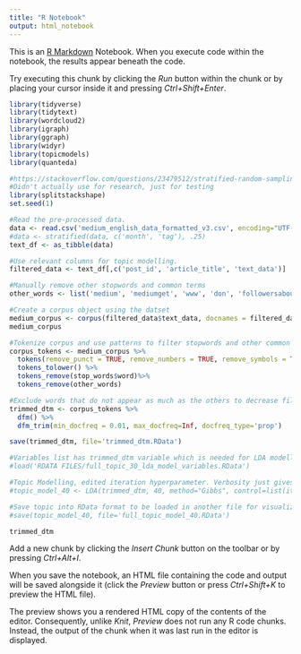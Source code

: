 ---
title: "R Notebook"
output: html_notebook
---

This is an [R Markdown](http://rmarkdown.rstudio.com) Notebook. When you execute code within the notebook, the results appear beneath the code. 

Try executing this chunk by clicking the *Run* button within the chunk or by placing your cursor inside it and pressing *Ctrl+Shift+Enter*. 

```{r}
library(tidyverse)
library(tidytext)
library(wordcloud2)
library(igraph)
library(ggraph)
library(widyr)
library(topicmodels)
library(quanteda)

#https://stackoverflow.com/questions/23479512/stratified-random-sampling-from-data-frame by user A5C1D2H2I1M1N2O1R2T1
#Didn't actually use for research, just for testing
library(splitstackshape)
set.seed(1)
```

```{r}
#Read the pre-processed data.
data <- read.csv('medium_english_data_formatted_v3.csv', encoding="UTF-8")
#data <- stratified(data, c('month', 'tag'), .25)
text_df <- as_tibble(data)
```

```{r}
#Use relevant columns for topic modelling.
filtered_data <- text_df[,c('post_id', 'article_title', 'text_data')] 
```

```{r}
#Manually remove other stopwords and common terms
other_words <- list('medium', 'mediumget', 'www', 'don', 'followersaboutget', 'app', 'min', 'startedopen', 'coronavirus', 'covid', 'virus', 'followersaboutfollowsign', '2020medium', '200a', 'aren', 'de', 've', '11', 'll', 'ann', 'isn', 'doesn', 'didn', 'more.medium', 'mediumabouthelplegalget', 'yours.follow', 'mediumsign', 'covid19', '2020', 'moremake', 'health', 'wasn', 'couldn', 'covid-19', 'people')
```

```{r}
#Create a corpus object using the datset
medium_corpus <- corpus(filtered_data$text_data, docnames = filtered_data$post_id)
medium_corpus
```

```{r}
#Tokenize corpus and use patterns to filter stopwords and other common words that may affect the topic model.
corpus_tokens <- medium_corpus %>% 
  tokens(remove_punct = TRUE, remove_numbers = TRUE, remove_symbols = TRUE) %>% 
  tokens_tolower() %>%
  tokens_remove(stop_words$word)%>%
  tokens_remove(other_words)
```

```{r}
#Exclude words that do not appear as much as the others to decrease filesize.
trimmed_dtm <- corpus_tokens %>%
  dfm() %>%
  dfm_trim(min_docfreq = 0.01, max_docfreq=Inf, docfreq_type='prop')

save(trimmed_dtm, file='trimmed_dtm.RData')
```

```{r}
#Variables list has trimmed_dtm variable which is needed for LDA modelling. Used only to load variables from previous sessions. No need to run if you're running the code from top to bottom in one go.
#load('RDATA FILES/full_topic_30_lda_model_variables.RData')
```

```{r}
#Topic Modelling, edited iteration hyperparameter. Verbosity just gives the progress of iterations.
#topic_model_40 <- LDA(trimmed_dtm, 40, method="Gibbs", control=list(iter = 1000, seed = 1, verbose = 200))
```
```{r}
#Save topic into RData format to be loaded in another file for visualizations.
#save(topic_model_40, file='full_topic_model_40.RData')
```
```{r}
trimmed_dtm
```




Add a new chunk by clicking the *Insert Chunk* button on the toolbar or by pressing *Ctrl+Alt+I*.

When you save the notebook, an HTML file containing the code and output will be saved alongside it (click the *Preview* button or press *Ctrl+Shift+K* to preview the HTML file).

The preview shows you a rendered HTML copy of the contents of the editor. Consequently, unlike *Knit*, *Preview* does not run any R code chunks. Instead, the output of the chunk when it was last run in the editor is displayed.